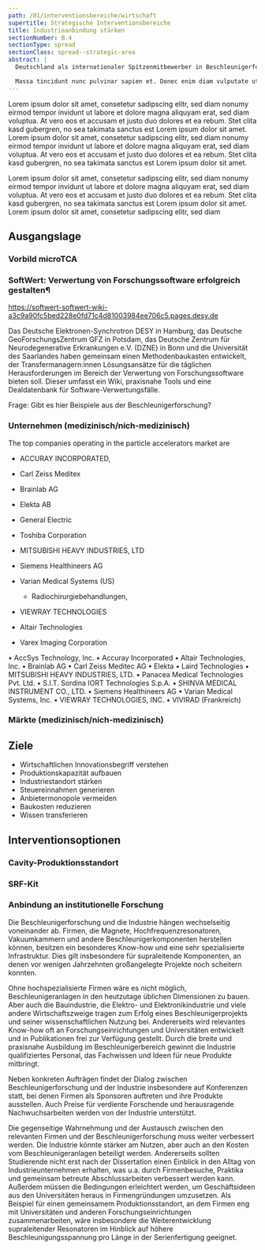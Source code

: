 ```yaml
---
path: /01/interventionsbereiche/wirtschaft
supertitle: Strategische Interventionsbereiche
title: Industrieanbindung stärken
sectionNumber: B.4
sectionType: spread
sectionClass: spread--strategic-area
abstract: |
  Deutschland als internationaler Spitzenmitbewerber in Beschleunigerforschung braucht eienn Studiengang, um seine Positionen auf dem Gebiet zu verstärken.{.orange}

  Massa tincidunt nunc pulvinar sapien et. Donec enim diam vulputate ut. Tortor pretium viverra suspendisse potenti nullam ac tortor vitae purus.{.red}
---
```



<div class="spread--left spread-area--intro">

<p class="md">
  Lorem ipsum dolor sit amet, consetetur sadipscing elitr, sed diam nonumy
  eirmod tempor invidunt ut labore et dolore magna aliquyam erat, sed diam
  voluptua. At vero eos et accusam et justo duo dolores et ea rebum. Stet clita
  kasd gubergren, no sea takimata sanctus est Lorem ipsum dolor sit amet. Lorem
  ipsum dolor sit amet, consetetur sadipscing elitr, sed diam nonumy eirmod
  tempor invidunt ut labore et dolore magna aliquyam erat, sed diam voluptua. At
  vero eos et accusam et justo duo dolores et ea rebum. Stet clita kasd
  gubergren, no sea takimata sanctus est Lorem ipsum dolor sit amet.
</p>
<p class="md">
  Lorem ipsum dolor sit amet, consetetur sadipscing elitr, sed diam nonumy
  eirmod tempor invidunt ut labore et dolore magna aliquyam erat, sed diam
  voluptua. At vero eos et accusam et justo duo dolores et ea rebum. Stet clita
  kasd gubergren, no sea takimata sanctus est Lorem ipsum dolor sit amet. Lorem
  ipsum dolor sit amet, consetetur sadipscing elitr, sed diam
</p>

</div>

<div class="spread--right spread-area--strategic-starting-point">

## Ausgangslage

### Vorbild microTCA

### SoftWert: Verwertung von Forschungssoftware erfolgreich gestalten¶

https://softwert-softwert-wiki-a3c9a90fc5bed228e0fd71c4d81003984ee706c5.pages.desy.de

Das Deutsche Elektronen-Synchrotron DESY in Hamburg, das Deutsche GeoForschungsZentrum GFZ in Potsdam, das Deutsche Zentrum für Neurodegenerative Erkrankungen e.V. (DZNE) in Bonn und die Universität des Saarlandes haben gemeinsam einen Methodenbaukasten entwickelt, der Transfermanagern:innen Lösungsansätze für die täglichen Herausforderungen im Bereich der Verwertung von Forschungssoftware bieten soll. Dieser umfasst ein Wiki, praxisnahe Tools und eine Dealdatenbank für Software-Verwertungsfälle.

Frage: Gibt es hier Beispiele aus der Beschleunigerforschung?

### Unternehmen (medizinisch/nich-medizinisch)

The top companies operating in the particle accelerators market are 

* ACCURAY INCORPORATED, 

* Carl Zeiss Meditex
* Brainlab AG
* Elekta AB
* General Electric
* Toshiba Corporation
* MITSUBISHI HEAVY INDUSTRIES, LTD
* Siemens Healthineers AG
* Varian Medical Systems (US)
  * Radiochirurgiebehandlungen, 
* VIEWRAY TECHNOLOGIES
* Altair Technologies
* Varex Imaging Corporation

• AccSys Technology, Inc.
• Accuray Incorporated
• Altair Technologies, Inc.
• Brainlab AG
• Carl Zeiss Meditec AG
• Elekta
• Laird Technologies
• MITSUBISHI HEAVY INDUSTRIES, LTD.
• Panacea Medical Technologies Pvt. Ltd.
• S.I.T. Sordina IORT Technologies S.p.A.
• SHINVA MEDICAL INSTRUMENT CO., LTD.
• Siemens Healthineers AG
• Varian Medical Systems, Inc.
• VIEWRAY TECHNOLOGIES, INC.
• VIVIRAD (Frankreich)

### Märkte (medizinisch/nich-medizinisch)

</div>

<div class="spread--right spread-area--strategic-goals">

## Ziele

- Wirtschaftlichen Innovationsbegriff verstehen
- Produktionskapazität aufbauen
- Industriestandort stärken
- Steuereinnahmen generieren
- Anbietermonopole vermeiden
- Baukosten reduzieren
- Wissen transferieren

</div>

<div class="spread--right spread-area--strategic-interventions">

## Interventionsoptionen

### Cavity-Produktionsstandort

### SRF-Kit

### Anbindung an institutionelle Forschung

Die Beschleunigerforschung und die Industrie hängen wechselseitig voneinander ab. Firmen, die Magnete, Hochfrequenzresonatoren, Vakuumkammern und andere Beschleunigerkomponenten herstellen können, besitzen ein besonderes Know-how und eine sehr spezialisierte Infrastruktur. Dies gilt insbesondere für supraleitende Komponenten, an denen vor wenigen Jahrzehnten großangelegte Projekte noch scheitern konnten.

Ohne hochspezialisierte Firmen wäre es nicht möglich, Beschleunigeranlagen in den heutzutage üblichen Dimensionen zu bauen. Aber auch die Bauindustrie, die Elektro- und Elektronikindustrie und viele andere Wirtschaftszweige tragen zum Erfolg eines Beschleunigerprojekts und seiner wissenschaftlichen Nutzung bei.
Andererseits wird relevantes Know-how oft an Forschungseinrichtungen und Universitäten entwickelt und in Publikationen frei zur Verfügung gestellt. Durch die breite und praxisnahe Ausbildung im Beschleunigerbereich gewinnt die Industrie qualifiziertes Personal, das Fachwissen und Ideen für neue Produkte mitbringt.

Neben konkreten Aufträgen findet der Dialog zwischen Beschleunigerforschung und der Industrie insbesondere auf Konferenzen statt, bei denen Firmen als Sponsoren auftreten und ihre Produkte ausstellen. Auch Preise für verdiente Forschende und herausragende Nachwuchsarbeiten werden von der Industrie unterstützt.

Die gegenseitige Wahrnehmung und der Austausch zwischen den relevanten Firmen und der Beschleunigerforschung muss weiter verbessert werden. Die Industrie könnte stärker am Nutzen, aber auch an den Kosten vom Beschleunigeranlagen beteiligt werden. Andererseits sollten Studierende nicht erst nach der Dissertation einen Einblick in den Alltag von Industrieunternehmen erhalten, was u.a. durch Firmenbesuche, Praktika und gemeinsam betreute Abschlussarbeiten verbessert werden kann. Außerdem müssen die Bedingungen erleichtert werden, um Geschäftsideen aus den Universitäten heraus in Firmengründungen umzusetzen.
Als Beispiel für einen gemeinsamem Produktionsstandort, an dem Firmen eng mit Universitäten und anderen Forschungseinrichtungen zusammenarbeiten, wäre insbesondere die Weiterentwicklung supraleitender Resonatoren im Hinblick auf höhere Beschleunigungsspannung pro Länge in der Serienfertigung geeignet.

</div>




<div class="spread--left spread-area--strategic-map">

<CausalMap filter="economy" />

</div>



<div class="spread--left spread-area--strategic-aside">

</div>


